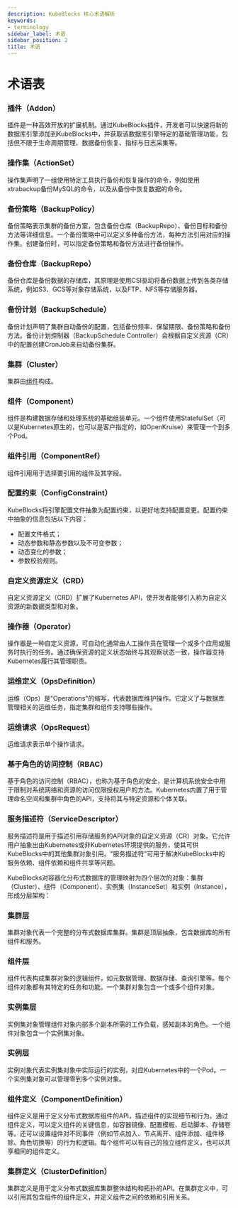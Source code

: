 ```yaml
---
description: KubeBlocks 核心术语解析
keywords:
- terminology
sidebar_label: 术语
sidebar_position: 2
title: 术语
---
```

# 术语表

### 插件（Addon）

插件是一种高效开放的扩展机制。通过KubeBlocks插件，开发者可以快速将新的数据库引擎添加到KubeBlocks中，并获取该数据库引擎特定的基础管理功能，包括但不限于生命周期管理、数据备份恢复、指标与日志采集等。

### 操作集（ActionSet）

操作集声明了一组使用特定工具执行备份和恢复操作的命令，例如使用xtrabackup备份MySQL的命令，以及从备份中恢复数据的命令。

### 备份策略（BackupPolicy）

备份策略表示集群的备份方案，包含备份仓库（BackupRepo）、备份目标和备份方法等详细信息。一个备份策略中可以定义多种备份方法，每种方法引用对应的操作集。创建备份时，可以指定备份策略和备份方法进行备份操作。

### 备份仓库（BackupRepo）

备份仓库是备份数据的存储库，其原理是使用CSI驱动将备份数据上传到各类存储系统，例如S3、GCS等对象存储系统，以及FTP、NFS等存储服务器。

### 备份计划（BackupSchedule）

备份计划声明了集群自动备份的配置，包括备份频率、保留期限、备份策略和备份方法。备份计划控制器（BackupSchedule Controller）会根据自定义资源（CR）中的配置创建CronJob来自动备份集群。

### 集群（Cluster）

集群由[组件](#component-is-the-fundamental-assembly-component-used-to-build-a-data-storage-and-processing-system-a-component-utilizes-a-statefulset-either-native-to-kubernetes-or-specified-by-the-customer-such-as-openkruise-to-manage-one-to-multiple-pods)构成。

### 组件（Component）

组件是构建数据存储和处理系统的基础组装单元。一个组件使用StatefulSet（可以是Kubernetes原生的，也可以是客户指定的，如OpenKruise）来管理一个到多个Pod。

### 组件引用（ComponentRef）

组件引用用于选择要引用的组件及其字段。

### 配置约束（ConfigConstraint）

KubeBlocks将引擎配置文件抽象为配置约束，以更好地支持配置变更。配置约束中抽象的信息包括以下内容：
 - 配置文件格式；
 - 动态参数和静态参数以及不可变参数；
 - 动态变化的参数；
 - 参数校验规则。

### 自定义资源定义（CRD）

自定义资源定义（CRD）扩展了Kubernetes API，使开发者能够引入称为自定义资源的新数据类型和对象。

### 操作器（Operator）

操作器是一种自定义资源，可自动化通常由人工操作员在管理一个或多个应用或服务时执行的任务。通过确保资源的定义状态始终与其观察状态一致，操作器支持Kubernetes履行其管理职责。

### 运维定义（OpsDefinition）

运维（Ops）是"Operations"的缩写，代表数据库维护操作。它定义了与数据库管理相关的运维任务，指定集群和组件支持哪些操作。

### 运维请求（OpsRequest）

运维请求表示单个操作请求。

### 基于角色的访问控制（RBAC）

基于角色的访问控制（RBAC），也称为基于角色的安全，是计算机系统安全中用于限制对系统网络和资源的访问仅限授权用户的方法。Kubernetes内置了用于管理命名空间和集群中角色的API，支持将其与特定资源和个体关联。

### 服务描述符（ServiceDescriptor）

服务描述符是用于描述引用存储服务的API对象的自定义资源（CR）对象。它允许用户抽象出由Kubernetes或非Kubernetes环境提供的服务，使其可供KubeBlocks中的其他集群对象引用。"服务描述符"可用于解决KubeBlocks中的服务依赖、组件依赖和组件共享等问题。

KubeBlocks对容器化分布式数据库的管理映射为四个层次的对象：集群（Cluster）、组件（Component）、实例集（InstanceSet）和实例（Instance），形成分层架构：

### 集群层

集群对象代表一个完整的分布式数据库集群。集群是顶层抽象，包含数据库的所有组件和服务。

### 组件层

组件代表构成集群对象的逻辑组件，如元数据管理、数据存储、查询引擎等。每个组件对象都有其特定的任务和功能。一个集群对象包含一个或多个组件对象。

### 实例集层

实例集对象管理组件对象内部多个副本所需的工作负载，感知副本的角色。一个组件对象包含一个实例集对象。

### 实例层

实例对象代表实例集对象中实际运行的实例，对应Kubernetes中的一个Pod。一个实例集对象可以管理零到多个实例对象。

### 组件定义（ComponentDefinition）

组件定义是用于定义分布式数据库组件的API，描述组件的实现细节和行为。通过组件定义，可以定义组件的关键信息，如容器镜像、配置模板、启动脚本、存储卷等。还可以设置组件对不同事件（例如节点加入、节点离开、组件添加、组件移除、角色切换等）的行为和逻辑。每个组件可以有自己的独立组件定义，也可以共享相同的组件定义。

### 集群定义（ClusterDefinition）

集群定义是用于定义分布式数据库集群整体结构和拓扑的API。在集群定义中，可以引用其包含组件的组件定义，并定义组件之间的依赖和引用关系。